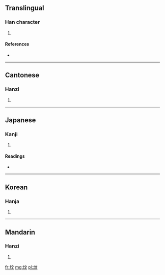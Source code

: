 ==Translingual==

===Han character===
{{Han char|rn=86|rad=火|as=04|sn=8|four=9084<sub>1</sub>|canj=火卜大 (FYK)}}

# {{defn|Han|sort=火04}}

====References====
* {{Han ref|kx=0667.010|dkj=18898|dj=1076.110|hdz=32193.020|uh=7086|ud=28806|bh=CD54|bd=52564}}

----

==Cantonese==

===Hanzi===
{{yue-hanzi|jyut=|y=man1}}

# {{defn|Cantonese|sort=火04}}

----

==Japanese==

===Kanji===
{{ja-kanji|grade=|rs=火04}}

# {{defn|Japanese|sort=火04}}

====Readings====
* {{ja-readings|on=[[ぶん]] (bun), [[もん]] (mon)|kun=[[あたたか]] (atataka)}}

----

==Korean==

===Hanja===
{{ko-hanja|hangeul=문|eumhun=|rv=mun|mr=mun|y=mun}}

# {{defn|Korean|sort=火04}}

----

==Mandarin==

===Hanzi===
{{cmn-hanzi|pin=[[lú]] ([[lu2]]), [[wén]] ([[wen2]])|wg=lu<sup>2</sup>, wen<sup>2</sup>}}

# {{defn|Mandarin|sort=火04}}

[[fr:炆]]
[[mg:炆]]
[[pl:炆]]